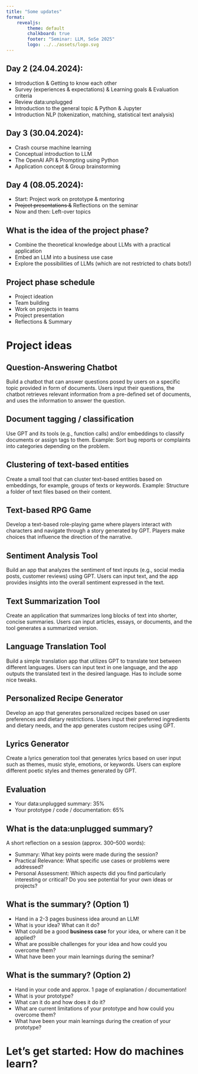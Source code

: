 ```yaml
---
title: "Some updates"
format: 
    revealjs:
        theme: default
        chalkboard: true
        footer: "Seminar: LLM, SoSe 2025"
        logo: ../../assets/logo.svg
---
```


## Day 2 (24.04.2024):
- Introduction & Getting to know each other
- Survey (experiences & expectations) & Learning goals & Evaluation criteria
- Review data:unplugged
- Introduction to the general topic & Python & Jupyter 
- Introduction NLP (tokenization, matching, statistical text analysis)

## Day 3 (30.04.2024):
- Crash course machine learning
- Conceptual introduction to LLM
- The OpenAI API & Prompting using Python
- Application concept & Group brainstorming


## Day 4 (08.05.2024):
- Start: Project work on prototype & mentoring
- ~~Project presentations &~~ Reflections on the seminar
- Now and then: Left-over topics


## What is the idea of the project phase?

- Combine the theoretical knowledge about LLMs with a practical application
- Embed an LLM into a business use case 
- Explore the possibilities of LLMs (which are not restricted to chats bots!)


## Project phase schedule
- Project ideation 
- Team building 
- Work on projects in teams 
- Project presentation
- Reflections & Summary


# Project ideas

## Question-Answering Chatbot 
Build a chatbot that can answer questions posed by users on a specific topic provided in form of documents. Users input their questions, the chatbot retrieves relevant information from a pre-defined set of documents, and uses the information to answer the question.

## Document tagging / classification 
Use GPT and its tools (e.g., function calls) and/or embeddings to classify documents or assign tags to them. Example: Sort bug reports or complaints into categories depending on the problem.

## Clustering of text-based entities 
Create a small tool that can cluster text-based entities based on embeddings, for example, groups of texts or keywords. Example: Structure a folder of text files based on their content.

## Text-based RPG Game
Develop a text-based role-playing game where players interact with characters and navigate through a story generated by GPT. Players make choices that influence the direction of the narrative.

## Sentiment Analysis Tool
Build an app that analyzes the sentiment of text inputs (e.g., social media posts, customer reviews) using GPT. Users can input text, and the app provides insights into the overall sentiment expressed in the text.

## Text Summarization Tool 
Create an application that summarizes long blocks of text into shorter, concise summaries. Users can input articles, essays, or documents, and the tool generates a summarized version.

## Language Translation Tool 
Build a simple translation app that utilizes GPT to translate text between different languages. Users can input text in one language, and the app outputs the translated text in the desired language. Has to include some nice tweaks.

## Personalized Recipe Generator 
Develop an app that generates personalized recipes based on user preferences and dietary restrictions. Users input their preferred ingredients and dietary needs, and the app generates custom recipes using GPT.

## Lyrics Generator 
Create a lyrics generation tool that generates lyrics based on user input such as themes, music style, emotions, or keywords. Users can explore different poetic styles and themes generated by GPT.



## Evaluation
- Your data:unplugged summary: 35%
- Your prototype / code / documentation: 65%


## What is the data:unplugged summary? 
A short reflection on a session (approx. 300–500 words):

- Summary: What key points were made during the session?
- Practical Relevance: What specific use cases or problems were addressed?
- Personal Assessment: Which aspects did you find particularly interesting or critical? Do you see potential for your own ideas or projects?


## What is the summary? (Option 1)
- Hand in a 2-3 pages business idea around an LLM!
- What is your idea? What can it do? 
- What could be a good **business case** for your idea, or where can it be applied?
- What are possible challenges for your idea and how could you overcome them?
- What have been your main learnings during the seminar?


## What is the summary? (Option 2)
- Hand in your code and approx. 1 page of explanation / documentation!
- What is your prototype? 
- What can it do and how does it do it?
- What are current limitations of your prototype and how could you overcome them?
- What have been your main learnings during the creation of your prototype?


# Let's get started: How do machines learn?